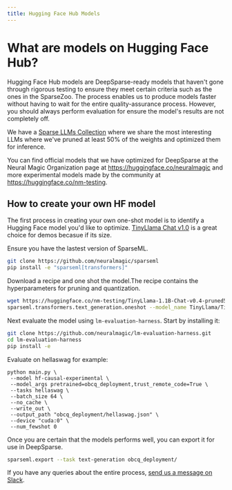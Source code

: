 ```yaml
---
title: Hugging Face Hub Models
---
```


# What are models on Hugging Face Hub?
Hugging Face Hub models are DeepSparse-ready models that haven't gone through rigorous testing to ensure they meet certain criteria such as the ones in the SparseZoo. The process enables us to produce models faster without having to wait for the entire quality-assurance process. However, you should always perform evaluation for ensure the model's results are not completely off. 

We have a [Sparse LLMs Collection](https://huggingface.co/collections/neuralmagic/sparse-llms-659d61e81774dd48343642bf) where we share the most interesting LLMs where we've pruned at least 50% of the weights and optimized them for inference.

You can find official models that we have optimized for DeepSparse at the Neural Magic Organization page at https://huggingface.co/neuralmagic and more experimental models made by the community at https://huggingface.co/nm-testing. 

## How to create your own HF model 
The first process in creating your own one-shot model is to identify a Hugging Face model you'd like to optimize. [TinyLlama Chat v1.0](https://huggingface.co/TinyLlama/TinyLlama-1.1B-Chat-v1.0) is a great choice for demos becasue if its size. 

Ensure you have the lastest version of SparseML. 
```bash
git clone https://github.com/neuralmagic/sparseml
pip install -e "sparseml[transformers]"
```

Download a recipe and one shot the model.The recipe contains the hyperparameters for pruning and quantization. 
```bash
wget https://huggingface.co/nm-testing/TinyLlama-1.1B-Chat-v0.4-pruned50-quant/raw/main/recipe.yaml # download recipe
sparseml.transformers.text_generation.oneshot --model_name TinyLlama/TinyLlama-1.1B-Chat-v1.0 --dataset_name open_platypus --recipe recipe.yaml --output_dir ./obcq_deployment --precision float16
```

Next evaluate the model using `lm-evaluation-harness`. Start by installing it: 
```bash
git clone https://github.com/neuralmagic/lm-evaluation-harness.git
cd lm-evaluation-harness
pip install -e 
```

Evaluate on hellaswag for example:
```
python main.py \
 --model hf-causal-experimental \
 --model_args pretrained=obcq_deployment,trust_remote_code=True \
 --tasks hellaswag \
 --batch_size 64 \
 --no_cache \
 --write_out \
 --output_path "obcq_deployment/hellaswag.json" \
 --device "cuda:0" \
 --num_fewshot 0
```

Once you are certain that the models performs well, you can export it for use in DeepSparse. 
```bash
sparseml.export --task text-generation obcq_deployment/
```

If you have any queries about the entire process, [send us a message on Slack](https://join.slack.com/t/discuss-neuralmagic/shared_invite/zt-q1a1cnvo-YBoICSIw3L1dmQpjBeDurQ).